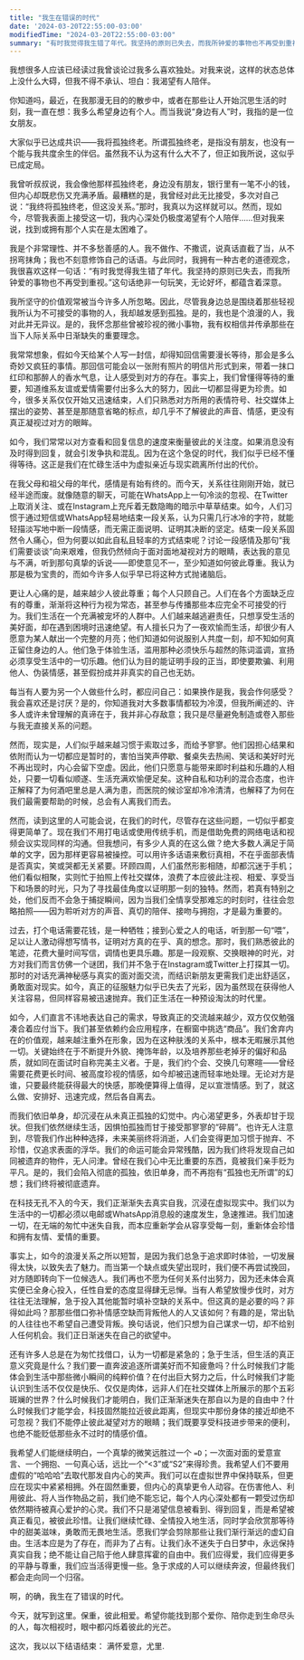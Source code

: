 ```yaml
---
title: "我生在错误的时代"
date: '2024-03-20T22:55:00-03:00'
modifiedTime: "2024-03-20T22:55:00-03:00"
summary: "有时我觉得我生错了年代。我坚持的原则已失去，而我所钟爱的事物也不再受到重视。"
---
```


我想很多人应该已经读过我曾谈论过我多么喜欢独处。对我来说，这样的状态总体上没什么大碍，但我不得不承认、坦白：我渴望有人陪伴。

你知道吗，最近，在我那漫无目的的散步中，或者在那些让人开始沉思生活的时刻，我一直在想：我多么希望身边有个人。而当我说“身边有人”时，我指的是一位女朋友。

大家似乎已达成共识——我将孤独终老。所谓孤独终老，是指没有朋友，也没有一个能与我共度余生的伴侣。虽然我不认为这有什么大不了，但正如我所说，这似乎已成定局。

我曾听叔叔说，我会像他那样孤独终老，身边没有朋友，银行里有一笔不小的钱，但内心却既悲伤又充满矛盾。最糟糕的是，我曾经对此无比接受，多次对自己说：“我终将孤独终老，但这没关系。”那时，我真以为这样就可以。然而，现如今，尽管我表面上接受这一切，我内心深处仍极度渴望有个人陪伴……但对我来说，找到或拥有那个人实在是太困难了。

我是个非常理性、并不多愁善感的人。我不做作、不撒谎，说真话直截了当，从不拐弯抹角；我也不刻意修饰自己的话语。与此同时，我拥有一种古老的道德观念，我很喜欢这样一句话：“有时我觉得我生错了年代。我坚持的原则已失去，而我所钟爱的事物也不再受到重视。”这句话绝非一句玩笑，无论好坏，都蕴含着深意。

我所坚守的价值观常被当今许多人所忽略。因此，尽管我身边总是围绕着那些轻视我所认为不可接受的事物的人，我却越发感到孤独。是的，我也是个浪漫的人，我对此并无异议。是的，我怀念那些曾被珍视的微小事物，我有权相信并传承那些在当下人际关系中日渐缺失的重要理念。

我常常想象，假如今天给某个人写一封信，却得知回信需要漫长等待，那会是多么奇妙又疯狂的事情。那回信可能会以一张附有照片的明信片形式到来，带着一抹口红印和那醉人的香水气息，让人感受到对方的存在。事实上，我们曾懂得等待的重要，知道维系友谊或爱情需要付出多么大的努力，因此一切都显得更为珍贵。如今，很多关系仅仅开始又迅速结束，人们只熟悉对方所用的表情符号、社交媒体上摆出的姿势、甚至是那随意省略的标点，却几乎不了解彼此的声音、情感，更没有真正凝视过对方的眼眸。

如今，我们常常以对方查看和回复信息的速度来衡量彼此的关注度。如果消息没有及时得到回复，就会引发争执和混乱。因为在这个急促的时代，我们似乎已经不懂得等待。这正是我们在忙碌生活中为虚拟亲近与现实疏离所付出的代价。

在我父母和祖父母的年代，感情是有始有终的。而今天，关系往往刚刚开始，就已经半途而废。就像随意的聊天，可能在WhatsApp上一句冷淡的忽视、在Twitter上取消关注、或在Instagram上充斥着无数隐晦的暗示中草草结束。如今，人们习惯于通过短信或WhatsApp轻易地结束一段关系，认为只需几行冰冷的字符，就能轻描淡写地中断一段情感，而无需正面说明、证明其决断的坚定。结束一段关系固然令人痛心，但为何要以如此自私且轻率的方式结束呢？讨论一段感情及那句“我们需要谈谈”向来艰难，但我仍然倾向于面对面地凝视对方的眼睛，表达我的意见与不满，听到那句真挚的诉说——即使意见不一，至少知道如何彼此尊重。我认为那是极为宝贵的，而如今许多人似乎早已将这种方式抛诸脑后。

更让人心痛的是，越来越少人彼此尊重；每个人只顾自己。人们在各个方面缺乏应有的尊重，渐渐将这种行为视为常态，甚至参与传播那些本应完全不可接受的行为。我们生活在一个充满被宠坏的人群中。人们越来越逃避责任，只想享受生活的美好面，却在遇到困境时迅速绝望。有人擅长只为了一夜欢愉而生活，却很少有人愿意为某人献出一个完整的月亮；他们知道如何说服别人共度一刻，却不知如何真正留住身边的人。他们急于体验生活，滥用那种必须快乐与超然的陈词滥调，宣扬必须享受生活中的一切乐趣。他们认为目的能证明手段的正当，即使要欺骗、利用他人、伪装情感，甚至假扮成并非真实的自己也无妨。

每当有人要为另一个人做些什么时，都应问自己：如果换作是我，我会作何感受？我会喜欢还是讨厌？是的，你知道我对大多数事情都较为冷漠，但我所阐述的、许多人或许未曾理解的真谛在于，我并非心存敌意；我只是尽量避免制造或卷入那些与我无直接关系的问题。

然而，现实是，人们似乎越来越习惯于索取过多，而给予寥寥。他们因担心结果和依附而认为一切都应是暂时的，害怕当笑声停歇、餐桌失去热闹、笑话和美好时光不再出现时，内心会留下空虚。因此，他们只愿意与能带来即时利益和乐趣的人相处，只要一切看似顺遂、生活充满欢愉便足矣。这种自私和功利的混合态度，也许正解释了为何酒吧里总是人满为患，而医院的候诊室却冷冷清清，也解释了为何在我们最需要帮助的时候，总会有人离我们而去。

然而，读到这里的人可能会说，在我们的时代，尽管存在这些问题，一切似乎都变得更简单了。现在我们不用打电话或使用传统手机，而是借助免费的网络电话和视频会议实现同样的沟通。但我想问，有多少人真的在这么做？绝大多数人满足于简单的文字，因为那样更容易被操控。可以用许多话语来敷衍真相，不在乎面部表情是否真实，笑或哭都无关紧要。环顾四周，人们虽然形影相随，却都沉迷于手机；他们看似相聚，实则忙于拍照上传社交媒体，浪费了本应彼此注视、相爱、享受当下和场景的时光，只为了寻找最佳角度以证明那一刻的独特。然而，若真有特别之处，他们反而不会急于捕捉瞬间，因为当我们全情享受那难忘的时刻时，往往会忽略拍照——因为聆听对方的声音、真切的陪伴、接吻与拥抱，才是最为重要的。

过去，打个电话需要花钱，是一种牺牲；接到心爱之人的电话，听到那一句“喂”，足以让人激动得想写情书，证明对方真的在乎、真的想念。那时，我们熟悉彼此的笔迹，花费大量时间写信，调情也更具乐趣。那是一段观察、交换眼神的时光，对方对我们而言仿佛一个谜团，我们并不急于在Instagram或Twitter上打探其一切。那时的对话充满神秘感与真实的面对面交流，而结识新朋友更需我们走出舒适区，勇敢面对现实。如今，真正的征服魅力似乎已失去了光彩，因为虽然现在获得他人关注容易，但同样容易被迅速抛弃。我们正生活在一种预设淘汰的时代里。

如今，人们直言不讳地表达自己的需求，导致真正的交流越来越少，双方仅仅勉强凑合着应付当下。我们甚至依赖约会应用程序，在橱窗中挑选“商品”。我们舍弃内在的价值观，越来越注重外在形象，因为在这种肤浅的关系中，根本无暇展示其他一切。关键始终在于不断提升外貌、掩饰年龄，以及培养那些老掉牙的偏好和品质，就如同在面试时自称完美主义者。于是，我们约个会、交换几句寒暄——曾经需要花费更长时间、被高度珍视的情感，如今却被迅速而轻率地处理。无论对方是谁，只要最终能获得最大的快感，那晚便算得上值得，足以宣泄情感。到了，就这么做、安排好、迅速完成，然后各自离去。

而我们依旧单身，却沉浸在从未真正孤独的幻觉中。内心渴望更多，外表却甘于现状。但我们依然继续生活，因惧怕孤独而甘于接受那寥寥的“碎屑”。也许无人注意到，尽管我们作出种种选择，未来美丽终将消逝，人们会变得更加习惯于抛弃、不珍惜，仅追求表面的浮华。我们的命运可能会异常残酷，因为我们终将发现自己如同被遗弃的物件，无人问津。曾经在我们心中无比重要的东西，竟被我们亲手贬为平凡。是的，我们会陷入彻底的孤独，依旧单身，而不再抱有“孤独也无所谓”的幻想；我们终将被彻底遗弃。

在科技无孔不入的今天，我们正渐渐失去真实自我，沉浸在虚拟现实中。我们以为生活中的一切都必须以电邮或WhatsApp消息般的速度发生，急速推进。我们加速一切，在无端的匆忙中迷失自我，而本应重新学会从容享受每一刻，重新体会珍惜和拥有友情、爱情的重要。

事实上，如今的浪漫关系之所以短暂，是因为我们总急于追求即时体验，一切发展得太快，以致失去了魅力。而当第一个缺点或失望出现时，我们便不再尝试挽回，对方随即转向下一位候选人。我们再也不愿为任何关系付出努力，因为还未体会真实便已全身心投入，任性自爱的态度显得肆无忌惮。当有人希望放慢步伐时，对方往往无法理解，急于投入其他能暂时填补空缺的关系中。但这真的是必要的吗？非得如此吗？那那些借口弥补情感空缺而背叛他人的人又该如何？有趣的是，常出轨的人往往也不希望自己遭受背叛。换句话说，他们只想为自己谋求一切，却不给别人任何机会。我们正日渐迷失在自己的欲望中。

还有许多人总是在为匆忙找借口，认为一切都是紧急的；急于生活，但生活的真正意义究竟是什么？我们要一直奔波追逐所谓美好而不知疲惫吗？什么时候我们才能体会到生活中那些微小瞬间的纯粹价值？在付出巨大努力之后，什么时候我们才能认识到生活不仅仅是快乐、仅仅是肉体，远非人们在社交媒体上所展示的那个五彩斑斓的世界？什么时候我们才能明白，我们正渐渐迷失在那自以为是的自由中？什么时候我们才能学会，科技固然能拉近彼此距离，但现实中那份身体的接近却绝不可忽视？我们不能停止彼此凝望对方的眼睛；我们既要享受科技进步带来的便利，也绝不能贬低那些永不过时的情感价值。

我希望人们能继续明白，一个真挚的微笑远胜过一个 `=D`；一次面对面的爱意宣言、一个拥抱、一句真心话，远比一个“<3”或“S2”来得珍贵。我希望人们不要用虚假的“哈哈哈”去取代那发自内心的笑声。我们可以在虚拟世界中保持联系，但更应在现实中紧紧相拥。外在固然重要，但内心的真挚更令人动容。在伤害他人、利用彼此、将人当作物品之前，我们绝不能忘记，每个人内心深处都有一颗受过伤却依然期待被真心爱护的心灵。我们不只是渴望信息被看到、得到回复，而是希望被真正看见，被彼此珍惜。让我们继续忙碌、全情投入地生活，同时学会欣赏那等待中的甜美滋味，勇敢而无畏地生活。愿我们学会剪除那些让我们渐行渐远的虚幻自由。生活本应是为了存在，而非为了占有。让我们永不迷失于白日梦中，永远保持真实自我；绝不能让自己陷于他人肆意挥霍的自由中。我们应得爱，我们应得更多的平静与尊重，我们应当活得更慢一些。急于求成的人可以继续奔波，但最终我们都会走向同一个归宿。

啊，的确，我生在了错误的时代。

今天，就写到这里。保重，彼此相爱。希望你能找到那个爱你、陪你走到生命尽头的人，每次相视时，眼中都闪烁着彼此的光芒。

这次，我以以下结语结束：
满怀爱意，尤里.
